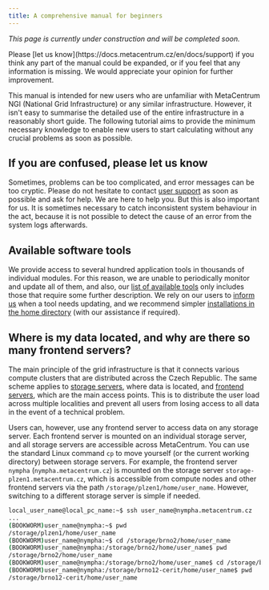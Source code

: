 ```yaml
---
title: A comprehensive manual for beginners
---
```


*This page is currently under construction and will be completed soon.*

<Callout type="info">
Please [let us know](https://docs.metacentrum.cz/en/docs/support) if you think any part of the manual could be expanded, or if you feel that any information is missing. We would appreciate your opinion for further improvement.
</Callout>

This manual is intended for new users who are unfamiliar with MetaCentrum NGI (National Grid Infrastructure) or any similar infrastructure. However, it isn't easy to summarise the detailed use of the entire infrastructure in a reasonably short guide. The following tutorial aims to provide the minimum necessary knowledge to enable new users to start calculating without any crucial problems as soon as possible.

## If you are confused, please let us know

Sometimes, problems can be too complicated, and error messages can be too cryptic. Please do not hesitate to contact [user support](https://docs.metacentrum.cz/en/docs/support) as soon as possible and ask for help. We are here to help you. But this is also important for us. It is sometimes necessary to catch inconsistent system behaviour in the act, because it is not possible to detect the cause of an error from the system logs afterwards.

## Available software tools

We provide access to several hundred application tools in thousands of individual modules. For this reason, we are unable to periodically monitor and update all of them, and also, our [list of available tools](https://docs.metacentrum.cz/en/docs/software/alphabet) only includes those that require some further description. We rely on our users to [inform us](https://docs.metacentrum.cz/en/docs/support) when a tool needs updating, and we recommend simpler [installations in the home directory](https://docs.metacentrum.cz/en/docs/software/install-software) (with our assistance if required).

## Where is my data located, and why are there so many frontend servers?

The main principle of the grid infrastructure is that it connects various compute clusters that are distributed across the Czech Republic. The same scheme applies to [storage servers](https://docs.metacentrum.cz/en/docs/computing/infrastructure/mount-storages), where data is located, and [frontend servers](https://docs.metacentrum.cz/en/docs/computing/infrastructure/frontends), which are the main access points. This is to distribute the user load across multiple localities and prevent all users from losing access to all data in the event of a technical problem.

Users can, however, use any frontend server to access data on any storage server. Each frontend server is mounted on an individual storage server, and all storage servers are accessible across MetaCentrum. You can use the standard Linux command `cp` to move yourself (or the current working directory) between storage servers. For example, the frontend server `nympha` (`nympha.metacentrum.cz`) is mounted on the storage server `storage-plzen1.metacentrum.cz`, which is accessible from compute nodes and other frontend servers via the path `/storage/plzen1/home/user_name`. However, switching to a different storage server is simple if needed.

```bash
local_user_name@local_pc_name:~$ ssh user_name@nympha.metacentrum.cz
...
(BOOKWORM)user_name@nympha:~$ pwd
/storage/plzen1/home/user_name
(BOOKWORM)user_name@nympha:~$ cd /storage/brno2/home/user_name
(BOOKWORM)user_name@nympha:/storage/brno2/home/user_name$ pwd
/storage/brno2/home/user_name
(BOOKWORM)user_name@nympha:/storage/brno2/home/user_name$ cd /storage/brno12-cerit/home/user_name
(BOOKWORM)user_name@nympha:/storage/brno12-cerit/home/user_name$ pwd
/storage/brno12-cerit/home/user_name
```
